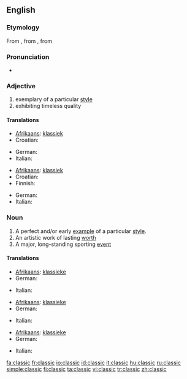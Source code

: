 ==English==

===Etymology===
From {{etyl|fr|en}} {{term|classique||lang=fr}}, from {{etyl|la|en}} {{term|classicus||lang=la|relating to the classes of Roman citizenry, especially the highest}}, from {{term|classis||lang=la}}

===Pronunciation===
* {{rhymes|æsɪk}}

===Adjective===
{{en-adj-more}}

# exemplary of a particular [[style]]
# exhibiting timeless quality

====Translations====
{{trans-top|exemplary of a particular style}}
* [[Afrikaans]]: [[klassiek]]
* Croatian: {{t+|hr|klasičan|alt=klàsičan}}
{{trans-mid}}
* German: {{t+|de|klassisch}}
* Italian: {{t+|it|classico}}
{{trans-bottom}}

{{trans-top|exhibiting timeless quality}}
* [[Afrikaans]]: [[klassiek]]
* Croatian: {{t+|hr|klasičan|alt=klàsičan}}
* Finnish: {{t-|fi|klassikko}}
{{trans-mid}}
* German: {{t+|de|klassisch}}
* Italian: {{t+|it|classico}}
{{trans-bottom}}

===Noun===
{{en-noun}}

# A perfect and/or early [[example]] of a particular [[style]].
# An artistic work of lasting [[worth]]
# A major, long-standing sporting [[event]]

====Translations====
{{trans-top|example}}
* [[Afrikaans]]: [[klassieke]]
* German: {{t+|de|Klassiker|m}}
{{trans-mid}}
* Italian: {{t+|it|classico|m}}
{{trans-bottom}}

{{trans-top|lasting work}}
* [[Afrikaans]]: [[klassieke]]
* German: {{t+|de|Klassiker|m}}
{{trans-mid}}
* Italian: {{t+|it|classico|m}}
{{trans-bottom}}

{{trans-top|event}}
* [[Afrikaans]]: [[klassieke]]
* German: {{t+|de|Klassiker|m}}
{{trans-mid}}
* Italian: {{t+|it|classico|m}}
{{trans-bottom}}

[[fa:classic]]
[[fr:classic]]
[[io:classic]]
[[id:classic]]
[[it:classic]]
[[hu:classic]]
[[ru:classic]]
[[simple:classic]]
[[fi:classic]]
[[ta:classic]]
[[vi:classic]]
[[tr:classic]]
[[zh:classic]]